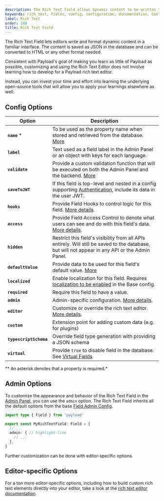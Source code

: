 ```yaml
---
description: The Rich Text field allows dynamic content to be written through the Admin Panel. Learn how to use Rich Text fields, see examples and options.
keywords: rich text, fields, config, configuration, documentation, Content Management System, cms, headless, javascript, node, react, nextjs
label: Rich Text
order: 140
title: Rich Text Field
---
```


The Rich Text Field lets editors write and format dynamic content in a familiar interface. The content is saved as JSON in the database and can be converted to HTML or any other format needed.

Consistent with Payload's goal of making you learn as little of Payload as possible, customizing and using the Rich Text Editor does not involve learning how to develop for a Payload rich text editor.

Instead, you can invest your time and effort into learning the underlying open-source tools that will allow you to apply your learnings elsewhere as well.

<LightDarkImage alt="Shows a Rich Text field in the Payload Admin Panel" caption="Admin Panel screenshot of a Rich Text field" srcDark="https://payloadcms.com/images/docs/fields/richtext-dark.png" srcLight="https://payloadcms.com/images/docs/fields/richtext.png"/>

## Config Options

|   Option                   |   Description                                                                                                                                                        |
| --- | --- |
|   **`name`** *            |   To be used as the property name when stored and retrieved from the database. [More](./overview#field-names)                                             |
|   **`label`**              |   Text used as a field label in the Admin Panel or an object with keys for each language.                                                                            |
|   **`validate`**           |   Provide a custom validation function that will be executed on both the Admin Panel and the backend. [More](./overview#validation)                       |
|   **`saveToJWT`**          |   If this field is top-level and nested in a config supporting [Authentication](../authentication/overview), include its data in the user JWT.                    |
|   **`hooks`**              |   Provide Field Hooks to control logic for this field. [More details](../hooks/fields).                                                                              |
|   **`access`**             |   Provide Field Access Control to denote what users can see and do with this field's data. [More details](../access-control/fields).                                 |
|   **`hidden`**             |   Restrict this field's visibility from all APIs entirely. Will still be saved to the database, but will not appear in any API or the Admin Panel.                   |
|   **`defaultValue`**       |   Provide data to be used for this field's default value. [More](./overview#default-values)                                                               |
|   **`localized`**          |   Enable localization for this field. Requires [localization to be enabled](../configuration/localization) in the Base config.                                    |
|   **`required`**           |   Require this field to have a value.                                                                                                                                |
|   **`admin`**              |   Admin-specific configuration. [More details](#admin-options).                                                                                                      |
|   **`editor`**             |   Customize or override the rich text editor. [More details](../rich-text/overview).                                                                                 |
|   **`custom`**             |   Extension point for adding custom data (e.g. for plugins)                                                                                                          |
|   **`typescriptSchema`**   |   Override field type generation with providing a JSON schema                                                                                                        |
|   **`virtual`**            |   Provide `true` to disable field in the database. See [Virtual Fields](https://payloadcms.com/blog/learn-how-virtual-fields-can-help-solve-common-cms-challenges)   |

** An asterisk denotes that a property is required.*

## Admin Options

To customize the appearance and behavior of the Rich Text Field in the [Admin Panel](../admin/overview), you can use the `admin` option. The Rich Text Field inherits all the default options from the base [Field Admin Config](./overview#admin-options).

```ts
import type { Field } from 'payload'

export const MyRichTextField: Field = {
  // ...
  admin: { // highlight-line
    // ...
  },
}
```

Further customization can be done with editor-specific options.

## Editor-specific Options

For a ton more editor-specific options, including how to build custom rich text elements directly into your editor,
take a look at the [rich text editor documentation](../rich-text/overview).
